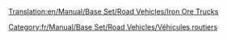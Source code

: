 [[Translation:en/Manual/Base Set/Road Vehicles/Iron Ore Trucks]]

{{fr/Manual/Base Set/Road Vehicles/Vehicule routier|nom      = Camion de minerai de fer MPS
  |img      = en/Manual/Base Set/Road Vehicles/MPS Iron Ore Truck.png
  |prix     = 4 961£ (9 922$)
  |vitesse  = 48 km/h (30 mph)
  |annualite= 421£ (842$)
  |design   = 1936
  |vie      = 15
  |capacite = 22 tonnes de minerai de fer
}}
{{fr/Manual/Base Set/Road Vehicles/Vehicule routier|nom      = Camion de minerai de fer Uhl
  |img      = en/Manual/Base Set/Road Vehicles/Uhl Iron Ore Truck.png
  |prix     = 5 740£ (11 480$)
  |vitesse  = 88 km/h (55 mph)
  |annualite= 787£ (1 574$)
  |design   = 1977
  |vie      = 15
  |capacite = 25 tonnes de minerai de fer
}}
{{fr/Manual/Base Set/Road Vehicles/Vehicule routier|nom      = Camion de minerai de fer Chippy
  |img      = en/Manual/Base Set/Road Vehicles/Chippy Iron Ore Truck.png
  |prix     = 6 150£ (12 300$)
  |vitesse  = 112 km/h (70 mph)
  |annualite= 1 125£ (2 250$)
  |design   = 2011
  |vie      = 15
  |capacite = 27 tonnes de minerai de fer
}}

[[Category:fr/Manual/Base Set/Road Vehicles/Véhicules routiers]]